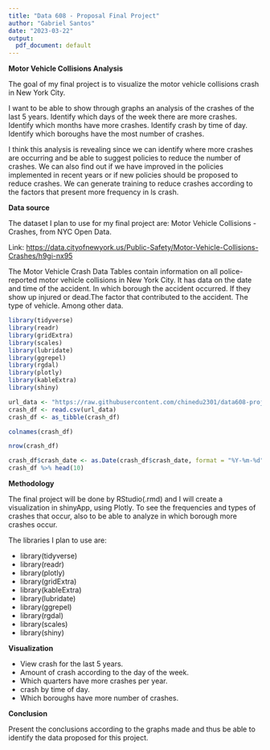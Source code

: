 ---
title: "Data 608 - Proposal Final Project"
author: "Gabriel Santos"
date: "2023-03-22"
output:
  pdf_document: default
---



**Motor Vehicle Collisions Analysis**

The goal of my final project is to visualize the motor vehicle collisions crash in New York City.

I want to be able to show through graphs an analysis of the crashes of the last 5 years. Identify which days of the week there are more crashes. Identify which months have more crashes. Identify crash by time of day. Identify which boroughs have the most number of crashes.

I think this analysis is revealing since we can identify where more crashes are occurring and be able to suggest policies to reduce the number of crashes.
We can also find out if we have improved in the policies implemented in recent years or if new policies should be proposed to reduce crashes.
We can generate training to reduce crashes according to the factors that present more frequency in ls crash.




**Data source**

The dataset I plan to use for my final project are: Motor Vehicle Collisions - Crashes, from NYC Open Data.

Link: <https://data.cityofnewyork.us/Public-Safety/Motor-Vehicle-Collisions-Crashes/h9gi-nx95>

The Motor Vehicle Crash Data Tables contain information on all police-reported motor vehicle collisions in New York City. 
It has data on the date and time of the accident. In which borough the accident occurred. If they show up injured or dead.The factor that contributed to the accident. The type of vehicle. Among other data.


```{r message=FALSE, warning=FALSE, echo=FALSE}
library(tidyverse)
library(readr)
library(gridExtra)
library(scales)
library(lubridate)
library(ggrepel)
library(rgdal)
library(plotly)
library(kableExtra)
library(shiny)
```

```{r message=FALSE, warning=FALSE}
url_data <- "https://raw.githubusercontent.com/chinedu2301/data608-project/main/data/motor_crash_df.csv"
crash_df <- read.csv(url_data)
crash_df <- as_tibble(crash_df) 
```

```{r}
colnames(crash_df)
```

```{r}
nrow(crash_df)
```

```{r, message=FALSE, warning=FALSE, echo=FALSE}
crash_df$crash_date <- as.Date(crash_df$crash_date, format = "%Y-%m-%d")
crash_df %>% head(10)
```




**Methodology**

The final project will be done by RStudio(.rmd) and I will create a visualization in shinyApp, using Plotly.
To see the frequencies and types of crashes that occur, also to be able to analyze in which borough more crashes occur.

The libraries I plan to use are:

- library(tidyverse)
- library(readr)
- library(plotly)
- library(gridExtra)
- library(kableExtra)
- library(lubridate)
- library(ggrepel)
- library(rgdal)
- library(scales)
- library(shiny)




**Visualization**

- View crash for the last 5 years.
- Amount of crash according to the day of the week.
- Which quarters have more crashes per year.
- crash by time of day.
- Which boroughs have more number of crashes.


**Conclusion**

Present the conclusions according to the graphs made and thus be able to identify the data proposed for this project.

